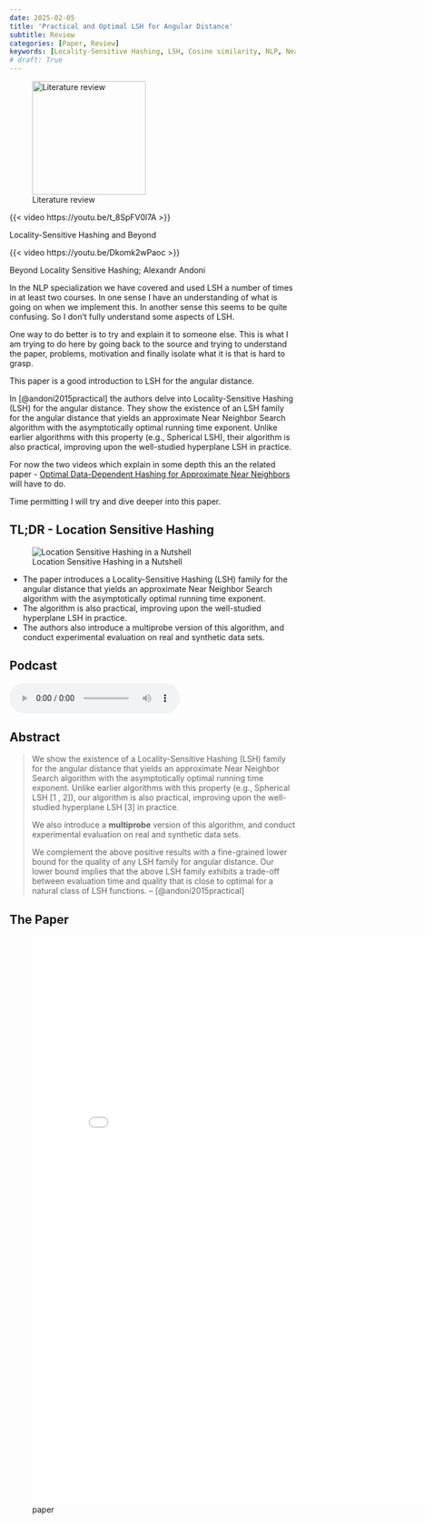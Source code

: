 ```yaml
---
date: 2025-02-05
title: 'Practical and Optimal LSH for Angular Distance'
subtitle: Review
categories: [Paper, Review]
keywords: [Locality-Sensitive Hashing, LSH, Cosine similarity, NLP, Near Neighbor Search,Stub, Podcast]
# draft: True
---
```


![Literature review](/images/literature-review-open-book.jpg){.column-margin .nolightbox width="200px"}

::: {#vid-01 .column-margin}
{{< video  https://youtu.be/t_8SpFV0l7A >}}

Locality-Sensitive Hashing and Beyond
:::

::: {#vid-02 .column-margin}
{{< video  https://youtu.be/Dkomk2wPaoc >}}

Beyond Locality Sensitive Hashing; Alexandr Andoni
:::

In the NLP specialization we have covered and used LSH a number of times in at least two courses. 
<!-- TODO: link to the notes so as to make them more useful as this is a stub!!!! -->
In one sense I have an understanding of what is going on when we implement this. In another sense this seems to be quite confusing. So I don't fully understand some aspects of LSH.

One way to do better is to try and explain it to someone else. This is what I am trying to do here by going back to the source and trying to understand the paper, problems, motivation and finally isolate what it is that is hard to grasp.

This paper is a good introduction to LSH for the angular distance.

In [@andoni2015practical] the authors delve into Locality-Sensitive Hashing (LSH) for the angular distance. They show the existence of an LSH family for the angular distance that yields an approximate Near Neighbor Search algorithm with the asymptotically optimal running time exponent. Unlike earlier algorithms with this property (e.g., Spherical LSH), their algorithm is also practical, improving upon the well-studied hyperplane LSH in practice.

For now the two videos which explain in some depth this an the related paper 
- [Optimal Data-Dependent Hashing for Approximate Near Neighbors](https://arxiv.org/abs/1501.01062) will have to do. 

Time permitting I will try and dive deeper into this paper.

::: {.callout-note}

## TL;DR - Location Sensitive Hashing

![Location Sensitive Hashing in a Nutshell](/images/in_a_nutshell.jpg)

- The paper introduces a Locality-Sensitive Hashing (LSH) family for the angular distance that yields an approximate Near Neighbor Search algorithm with the asymptotically optimal running time exponent.
- The algorithm is also practical, improving upon the well-studied hyperplane LSH in practice.
- The authors also introduce a multiprobe version of this algorithm, and conduct experimental evaluation on real and synthetic data sets.

:::

## Podcast

<audio controls="1"><source src="podcast.mp3" type="audio/mpeg"></audio>

## Abstract 

> We show the existence of a Locality-Sensitive Hashing (LSH) family for the angular distance that yields an approximate Near Neighbor Search algorithm with the asymptotically optimal running time exponent. Unlike earlier algorithms with this property (e.g., Spherical LSH [1 , 2]), our algorithm is also practical, improving upon the well-studied hyperplane LSH [3] in practice.
>
> We also introduce a **multiprobe** version of this algorithm, and conduct experimental evaluation on real and synthetic data sets. 
>
> We complement the above positive results with a fine-grained lower bound for the quality of any LSH family for angular distance. Our lower bound implies that the above LSH family exhibits a trade-off between evaluation time and quality that is close to optimal for a natural class of LSH functions. -- [@andoni2015practical]

<!-- TODO: add outline, reflection, and terminology and for this paper-->
<!-- TODO: link here from LSH lessons-->

## The Paper

![paper](./paper.pdf){.col-page width=800px height=1000px group="slides"}
